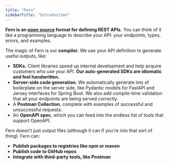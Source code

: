 ```yaml
---
title: "Fern"
sidebarTitle: "Introduction"
---
```


**Fern is an [open source](https://github.com/fern-api/fern) format for defining
REST APIs.** You can think of it like a programming language to describe your
API: your endpoints, types, errors, and examples.

The magic of Fern is our **compiler.** We use your API definition to generate
useful outputs, like:

- **SDKs.** Client libraries speed up internal development and help
  acquire customers who use your API. **Our auto-generated SDKs are idiomatic
  and feel handwritten.**
- **Server-side code generation.** We automatically generate lots of boilerplate on the server
  side, like Pydantic models for FastAPI and Jersey interfaces for Spring Boot. We also add
  compile-time validation that all your endpoints are being served correctly.
- A **Postman Collection**, complete with examples of successful and unsuccessful requests.
- An **OpenAPI spec**, which you can feed into the endless list of tools that support OpenAPI.

Fern doesn't just output files (although it can if you're into that sort of thing). Fern can:

- **Publish packages to registries like npm or maven**
- **Publish code to GitHub repos**
- **Integrate with third-party tools, like Postman**
